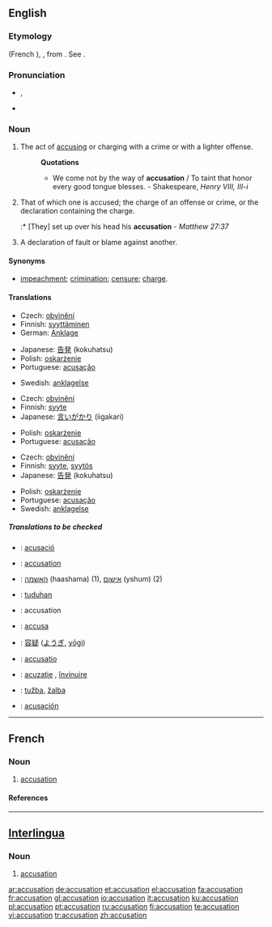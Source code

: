 ==English==

===Etymology===
{{OF.}} {{term|acusation|lang=fro}} (French {{term|accusation|lang=fr}}), {{L.}} {{term|accusatio|lang=la}}, from {{term|accusare|lang=la}}. See {{term|accuse}}.

===Pronunciation===
*{{IPA|/ˌæk.jʊˈzeɪ.ʃǝn/}}, {{SAMPA|/%{k.jU"zeI.S@n/}}
*{{audio|en-us-accusation.ogg|Audio (US)}}
*:{{rhymes|eɪʃǝn}}

===Noun===
{{en-noun}}

# The act of [[accusing]] or charging with a crime or with a lighter offense.
#:'''Quotations'''
#:*We come not by the way of '''accusation''' / To taint that honor every good tongue blesses. - Shakespeare, ''Henry VIII, III-i''
# That of which one is accused; the charge of an offense or crime, or the declaration containing the charge.
#:* [They] set up over his head his '''accusation''' - ''Matthew 27:37''
# A declaration of fault or blame against another. 

====Synonyms====
*[[impeachment]]; [[crimination]]; [[censure]]; [[charge]].

====Translations====
{{trans-top|act of accusing or charging with a crime}}
*Czech: [[obvinění]] {{n}}
*Finnish: [[syyttäminen]]
*German: [[Anklage]] {{f}}
{{trans-mid}}
*Japanese: [[告発]] (kokuhatsu)
*Polish: [[oskarżenie]] {{n}}
*Portuguese: [[acusação]] {{f}}

*Swedish: [[anklagelse]] {{c}}
{{trans-bottom}}

{{trans-top|that of which one is accused}}
*Czech: [[obvinění]] {{n}}
*Finnish: [[syyte]]
*Japanese: [[言いがかり]] (iigakari)
{{trans-mid}}
*Polish: [[oskarżenie]] {{n}}
*Portuguese: [[acusação]] {{f}}

{{trans-bottom}}

{{trans-top|declaration of fault or blame against another}}
*Czech: [[obvinění]] {{n}}
*Finnish: [[syyte]], [[syytös]]
*Japanese: [[告発]] (kokuhatsu)
{{trans-mid}}
*Polish: [[oskarżenie]] {{n}}
*Portuguese: [[acusação]] {{f}}
*Swedish: [[anklagelse]] {{c}}
{{trans-bottom}}

=====Translations to be checked=====
{{checktrans-top}}
*{{ttbc|Catalan}}: [[acusació]] {{f}}
*{{ttbc|French}}: [[#French|accusation]] {{f}}
*{{ttbc|Hebrew}}: [[האשמה]] (haashama) {{f}} (1), [[אישום]] (yshum) {{m}} (2)
*{{ttbc|Indonesian}}: [[tuduh]]an
*{{ttbc|Interlingua}}: accusation
*{{ttbc|Italian}}: [[accusa]] {{f}}
{{trans-mid}}
*{{ttbc|Japanese}}: [[容疑]] ([[ようぎ]], [[yōgi]])
*{{ttbc|Latin}}: [[accusatio]]
*{{ttbc|Romanian}}: [[acuzaţie]] {{f}}, [[învinuire]] {{f}}
*{{ttbc|Serbian}}: [[tužba]], [[žalba]]
*{{ttbc|Spanish}}: [[acusación]] {{f}}
{{trans-bottom}}

----

==French==

===Noun===
{{fr-noun|f}}

# [[#English|accusation]]

====References====
{{R:DAF8}}

----

==[[Interlingua]]==

===Noun===
{{ia-noun|es}}

# [[#English|accusation]]

[[ar:accusation]]
[[de:accusation]]
[[et:accusation]]
[[el:accusation]]
[[fa:accusation]]
[[fr:accusation]]
[[gl:accusation]]
[[io:accusation]]
[[it:accusation]]
[[ku:accusation]]
[[pl:accusation]]
[[pt:accusation]]
[[ru:accusation]]
[[fi:accusation]]
[[te:accusation]]
[[vi:accusation]]
[[tr:accusation]]
[[zh:accusation]]